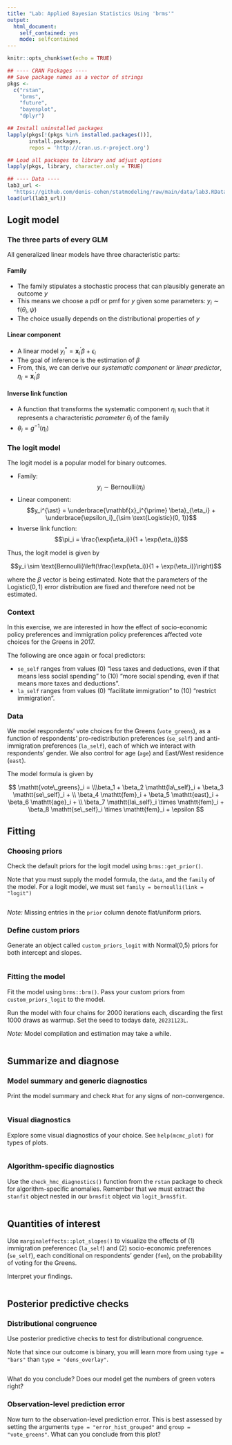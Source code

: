 ```yaml
---
title: "Lab: Applied Bayesian Statistics Using 'brms'"
output:
  html_document:
    self_contained: yes
    mode: selfcontained
---
```


```r
knitr::opts_chunk$set(echo = TRUE)

## ---- CRAN Packages ----
## Save package names as a vector of strings
pkgs <-
  c("rstan",
    "brms",
    "future",
    "bayesplot",
    "dplyr")

## Install uninstalled packages
lapply(pkgs[!(pkgs %in% installed.packages())],
       install.packages,
       repos = 'http://cran.us.r-project.org')

## Load all packages to library and adjust options
lapply(pkgs, library, character.only = TRUE)

## ---- Data ----
lab3_url <-
  "https://github.com/denis-cohen/statmodeling/raw/main/data/lab3.RData"
load(url(lab3_url))
```

## Logit model

### The three parts of every GLM

All generalized linear models have three characteristic parts:

#### Family

-   The family stipulates a stochastic process that can plausibly generate an outcome $y$
-   This means we choose a pdf or pmf for $y$ given some parameters: $y_i \sim \text{f}(\theta_i, \psi)$
-   The choice usually depends on the distributional properties of $y$

#### Linear component

-   A linear model $y_i^{\ast} = \mathbf{x}_i^{\prime} \beta + \epsilon_i$
-   The goal of inference is the estimation of $\beta$
-   From, this, we can derive our *systematic component* or *linear predictor*, $\eta_i = \mathbf{x}_i^{\prime} \beta$

#### Inverse link function

-   A function that transforms the systematic component $\eta_i$ such that it represents a characteristic *parameter* $\theta_i$ of the family
-   $\theta_i = g^{-1}(\eta_i)$

### The logit model

The logit model is a popular model for binary outcomes.

-   Family: $$y_i \sim \text{Bernoulli}(\pi_i)$$
-   Linear component: $$y_i^{\ast} = \underbrace{\mathbf{x}_i^{\prime} \beta}_{\eta_i} + \underbrace{\epsilon_i}_{\sim \text{Logistic}(0, 1)}$$
-   Inverse link function: $$\pi_i = \frac{\exp(\eta_i)}{1 + \exp(\eta_i)}$$

Thus, the logit model is given by

$$y_i \sim \text{Bernoulli}\left(\frac{\exp(\eta_i)}{1 + \exp(\eta_i)}\right)$$

where the $\beta$ vector is being estimated. Note that the parameters of the $\text{Logistic}(0, 1)$ error distribution are fixed and therefore need not be estimated.

### Context

In this exercise, we are interested in how the effect of socio-economic policy preferences and immigration policy preferences affected vote choices for the Greens in 2017.

The following are once again or focal predictors:

-   `se_self` ranges from values (0) "less taxes and deductions, even if that means less social spending" to (10) "more social spending, even if that means more taxes and deductions".
-   `la_self` ranges from values (0) "facilitate immigration" to (10) "restrict immigration".

### Data

We model respondents' vote choices for the Greens (`vote_greens`), as a function of respondents' pro-redistribution preferences (`se_self`) and anti-immigration preferences (`la_self`), each of which we interact with respondents' gender. We also control for age (`age`) and East/West residence (`east`).

The model formula is given by

$$
\mathtt{vote\_greens}_i = \\\beta_1 + \beta_2 \mathtt{la\_self}_i + \beta_3 \mathtt{se\_self}_i + \\ \beta_4 \mathtt{fem}_i + \beta_5 \mathtt{east}_i + \beta_6 \mathtt{age}_i + \\ \beta_7 \mathtt{la\_self}_i \times \mathtt{fem}_i + \beta_8 \mathtt{se\_self}_i \times \mathtt{fem}_i + \epsilon
$$

## Fitting

### Choosing priors

Check the default priors for the logit model using `brms::get_prior()`.

Note that you must supply the model formula, the `data`, and the `family` of the model. For a logit model, we must set `family = bernoulli(link = "logit")`

```r

```

*Note:* Missing entries in the `prior` column denote flat/uniform priors.

### Define custom priors

Generate an object called `custom_priors_logit` with $\text{Normal(0,5)}$ priors for both intercept and slopes.

```r

```

### Fitting the model

Fit the model using `brms::brm()`. Pass your custom priors from `custom_priors_logit` to the model.

Run the model with four chains for 2000 iterations each, discarding the first 1000 draws as warmup. Set the seed to todays date, `20231123L`.

*Note:* Model compilation and estimation may take a while.

```r

```

## Summarize and diagnose

### Model summary and generic diagnostics

Print the model summary and check `Rhat` for any signs of non-convergence.

```r

```

### Visual diagnostics

Explore some visual diagnostics of your choice. See `help(mcmc_plot)` for types of plots.

```r

```

### Algorithm-specific diagnostics

Use the `check_hmc_diagnostics()` function from the `rstan` package to check for algorithm-specific anomalies. Remember that we must extract the `stanfit` object nested in our `brmsfit` object via `logit_brms$fit`.

```r

```

## Quantities of interest

Use `marginaleffects::plot_slopes()` to visualize the effects of (1) immigration preferencec (`la_self`) and (2) socio-economic preferences (`se_self`), each conditional on respondents' gender (`fem`), on the probability of voting for the Greens.

Interpret your findings.

```r

```

## Posterior predictive checks

### Distributional congruence

Use posterior predictive checks to test for distributional congruence.

Note that since our outcome is binary, you will learn more from using `type = "bars"` than `type = "dens_overlay"`.

```r

```

What do you conclude? Does our model get the numbers of green voters right?

### Observation-level prediction error

Now turn to the observation-level prediction error. This is best assessed by setting the arguments `type = "error_hist_grouped"` and `group = "vote_greens"`. What can you conclude from this plot?

```r

```
